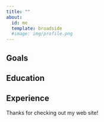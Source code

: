 ```yaml
---
title: ""
about:
  id: me
  template: broadside
  #image: img/profile.png
---
```


:::{#me}

## Goals

## Education

## Experience

:::

Thanks for checking out my web site!
